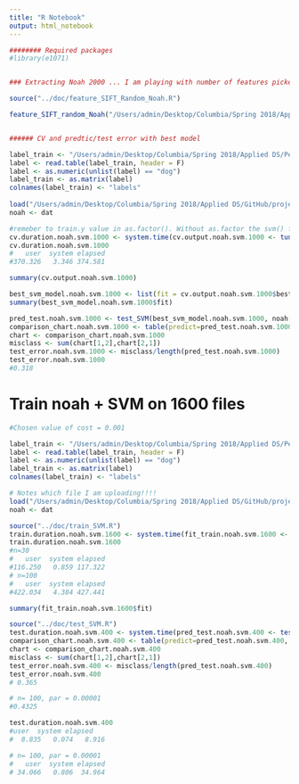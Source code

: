 ```yaml
---
title: "R Notebook"
output: html_notebook
---
```

```r
######## Required packages
#library(e1071)


### Extracting Noah 2000 ... I am playing with number of features picked

source("../doc/feature_SIFT_Random_Noah.R")

feature_SIFT_random_Noah("/Users/admin/Desktop/Columbia/Spring 2018/Applied DS/Pet Images and Extracted Features - Project 2/Extracted SIFT features/", "Noah_2000_n100", nfeatures = 100)


###### CV and predtic/test error with best model

label_train <- "/Users/admin/Desktop/Columbia/Spring 2018/Applied DS/Pet Images and Extracted Features - Project 2/train_label.txt"
label <- read.table(label_train, header = F)
label <- as.numeric(unlist(label) == "dog")
label_train <- as.matrix(label)
colnames(label_train) <- "labels"
  
load("/Users/admin/Desktop/Columbia/Spring 2018/Applied DS/GitHub/project-2-predictive-modelling-group-5/output/feature_SIFT_randompets_Noah_2000.RData")
noah <- dat

#remeber to train.y value in as.factor(). Without as.factor the svm() function will do regression and give very different (continuous) outputs
cv.duration.noah.svm.1000 <- system.time(cv.output.noah.svm.1000 <- tune(svm, train.x = noah[1:1000,], train.y = as.factor(label_train[1:1000,]), kernel = "linear", scale = FALSE, ranges = list(cost=c(.00000001, .0000001, .000001, .00001, 0.0001, 0.001, 0.01)), tunecontrol = tune.control(cross = 5)))
cv.duration.noah.svm.1000
#   user  system elapsed 
#370.326   3.346 374.581 

summary(cv.output.noah.svm.1000)

best_svm_model.noah.svm.1000 <- list(fit = cv.output.noah.svm.1000$best.model)
summary(best_svm_model.noah.svm.1000$fit)

pred_test.noah.svm.1000 <- test_SVM(best_svm_model.noah.svm.1000, noah[1001:2000,])
comparison_chart.noah.svm.1000 <- table(predict=pred_test.noah.svm.1000, truth=label_train[1001:2000,])
chart <- comparison_chart.noah.svm.1000
misclass <- sum(chart[1,2],chart[2,1])
test_error.noah.svm.1000 <- misclass/length(pred_test.noah.svm.1000)
test_error.noah.svm.1000
#0.318
```


# Train noah + SVM on 1600 files

```r
#Chosen value of cost = 0.001

label_train <- "/Users/admin/Desktop/Columbia/Spring 2018/Applied DS/Pet Images and Extracted Features - Project 2/train_label.txt"
label <- read.table(label_train, header = F)
label <- as.numeric(unlist(label) == "dog")
label_train <- as.matrix(label)
colnames(label_train) <- "labels"

# Notes which file I am uploading!!!!
load("/Users/admin/Desktop/Columbia/Spring 2018/Applied DS/GitHub/project-2-predictive-modelling-group-5/output/feature_SIFT_randompets_Noah_2000_n100.RData")
noah <- dat

source("../doc/train_SVM.R")
train.duration.noah.svm.1600 <- system.time(fit_train.noah.svm.1600 <- train_SVM(noah[1:1600,], label_train[1:1600,], par = 0.00001))
train.duration.noah.svm.1600
#n=30
#   user  system elapsed 
#116.250   0.859 117.322
# n=100
#   user  system elapsed 
#422.034   4.384 427.441 

summary(fit_train.noah.svm.1600$fit)

source("../doc/test_SVM.R")
test.duration.noah.svm.400 <- system.time(pred_test.noah.svm.400 <- test_SVM(fit_train.noah.svm.1600, noah[1601:2000,]))
comparison_chart.noah.svm.400 <- table(predict=pred_test.noah.svm.400, truth=label_train[1601:2000,])
chart <- comparison_chart.noah.svm.400
misclass <- sum(chart[1,2],chart[2,1])
test_error.noah.svm.400 <- misclass/length(pred_test.noah.svm.400)
test_error.noah.svm.400
# 0.365

# n= 100, par = 0.00001
#0.4325

test.duration.noah.svm.400
#user  system elapsed 
#  8.835   0.074   8.916 

# n= 100, par = 0.00001
#   user  system elapsed 
# 34.066   0.806  34.964


```


```r

```

